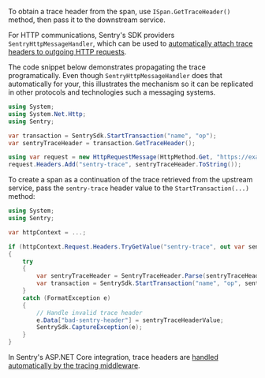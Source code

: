 To obtain a trace header from the span, use `ISpan.GetTraceHeader()` method, then pass it to the downstream service.

<Note>

For HTTP communications, Sentry's SDK providers `SentryHttpMessageHandler`, which can be used to [automatically attach trace headers to outgoing HTTP requests](/platforms/dotnet/performance/included-instrumentation/).

</Note>

The code snippet below demonstrates propagating the trace programatically. Even though `SentryHttpMessageHandler` does that automatically for your, this illustrates the mechanism so it can be replicated in other protocols and technologies such a messaging systems.

```csharp
using System;
using System.Net.Http;
using Sentry;

var transaction = SentrySdk.StartTransaction("name", "op");
var sentryTraceHeader = transaction.GetTraceHeader();

using var request = new HttpRequestMessage(HttpMethod.Get, "https://example.com");
request.Headers.Add("sentry-trace", sentryTraceHeader.ToString());
```


To create a span as a continuation of the trace retrieved from the upstream service, pass the `sentry-trace` header value to the `StartTransaction(...)` method:

```csharp
using System;
using Sentry;

var httpContext = ...;

if (httpContext.Request.Headers.TryGetValue("sentry-trace", out var sentryTraceHeaderValue))
{
    try
    {
        var sentryTraceHeader = SentryTraceHeader.Parse(sentryTraceHeaderValue);
        var transaction = SentrySdk.StartTransaction("name", "op", sentryTraceHeader);
    }
    catch (FormatException e)
    {
        // Handle invalid trace header
        e.Data["bad-sentry-header"] = sentryTraceHeaderValue;
        SentrySdk.CaptureException(e);
    }
}
```

<Note>

In Sentry's ASP.NET Core integration, trace headers are [handled automatically by the tracing middleware](/platforms/dotnet/performance/included-instrumentation/).

</Note>
